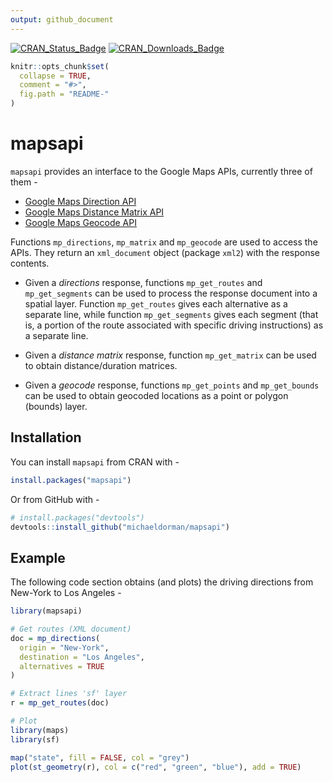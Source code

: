 ```yaml
---
output: github_document
---
```


<!-- README.md is generated from README.Rmd. Please edit that file -->

[![CRAN_Status_Badge](http://www.r-pkg.org/badges/version-ago/mapsapi)](https://cran.r-project.org/package=mapsapi)
[![CRAN_Downloads_Badge](http://cranlogs.r-pkg.org/badges/last-month/mapsapi)](https://cran.r-project.org/package=mapsapi)

```r
knitr::opts_chunk$set(
  collapse = TRUE,
  comment = "#>",
  fig.path = "README-"
)
```

# mapsapi

`mapsapi` provides an interface to the Google Maps APIs, currently three of them - 

* <a href="https://developers.google.com/maps/documentation/directions/" target="_blank">Google Maps Direction API</a>
* <a href="https://developers.google.com/maps/documentation/distance-matrix/" target="_blank">Google Maps Distance Matrix API</a>
* <a href="https://developers.google.com/maps/documentation/geocoding/" target="_blank">Google Maps Geocode API</a>

Functions `mp_directions`, `mp_matrix` and `mp_geocode` are used to access the APIs. They return an `xml_document` object (package `xml2`) with the response contents.  

* Given a *directions* response, functions `mp_get_routes` and `mp_get_segments` can be used to process the response document into a spatial layer. Function `mp_get_routes` gives each alternative as a separate line, while function `mp_get_segments` gives each segment (that is, a portion of the route associated with specific driving instructions) as a separate line. 

* Given a *distance matrix* response, function `mp_get_matrix` can be used to obtain distance/duration matrices.

* Given a *geocode* response, functions `mp_get_points` and `mp_get_bounds` can be used to obtain geocoded locations as a point or polygon (bounds) layer. 

## Installation

You can install `mapsapi` from CRAN with - 

```r
install.packages("mapsapi")
```

Or from GitHub with -

```r
# install.packages("devtools")
devtools::install_github("michaeldorman/mapsapi")
```

## Example

The following code section obtains (and plots) the driving directions from New-York to Los Angeles - 

```r
library(mapsapi)

# Get routes (XML document)
doc = mp_directions(
  origin = "New-York",
  destination = "Los Angeles",
  alternatives = TRUE
)

# Extract lines 'sf' layer
r = mp_get_routes(doc)

# Plot
library(maps)
library(sf)

map("state", fill = FALSE, col = "grey")
plot(st_geometry(r), col = c("red", "green", "blue"), add = TRUE)
```
